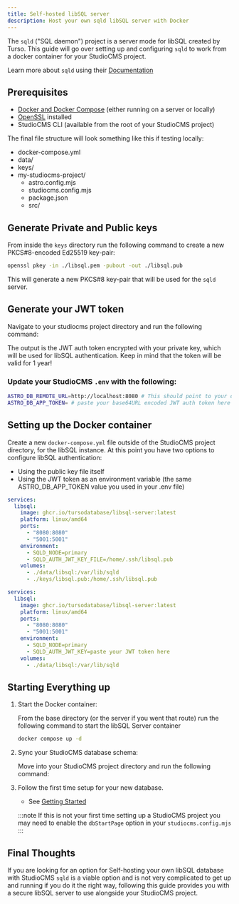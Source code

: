 ```yaml
---
title: Self-hosted libSQL server
description: Host your own sqld libSQL server with Docker
---
```



The `sqld` ("SQL daemon") project is a server mode for libSQL created by Turso.  This guide will go over setting up and configuring `sqld` to work from a docker container for your StudioCMS project.

<ReadMore>Learn more about `sqld` using their [Documentation](https://github.com/tursodatabase/libsql/blob/main/docs/USER_GUIDE.md)</ReadMore>

## Prerequisites

- [Docker and Docker Compose](https://docs.docker.com/get-started/get-docker/) (either running on a server or locally)
- [OpenSSL](https://docs.openssl.org/3.2/man7/ossl-guide-introduction/#getting-and-installing-openssl) installed
- StudioCMS CLI (available from the root of your StudioCMS project)

The final file structure will look something like this if testing locally:

<FileTree>

- docker-compose.yml
- data/
- keys/
- my-studiocms-project/
  - astro.config.mjs
  - studiocms.config.mjs
  - package.json
  - src/

</FileTree>

## Generate Private and Public keys

From inside the `keys` directory run the following command to create a new PKCS#8-encoded Ed25519 key-pair: 

```bash
openssl pkey -in ./libsql.pem -pubout -out ./libsql.pub
```

This will generate a new PKCS#8 key-pair that will be used for the `sqld` server.

## Generate your JWT token

Navigate to your studiocms project directory and run the following command:

<PackageManagers pkg='studiocms' type='run' args='crypto gen-jwt "../keys/libsql.pem" -c "iss=admin" -e 31556926' />

The output is the JWT auth token encrypted with your private key, which will be used for libSQL authentication. Keep in mind that the token will be valid for 1 year!

### Update your StudioCMS `.env` with the following:

```sh
ASTRO_DB_REMOTE_URL=http://localhost:8080 # This should point to your docker server/local system
ASTRO_DB_APP_TOKEN= # paste your base64URL encoded JWT auth token here
```

## Setting up the Docker container

Create a new `docker-compose.yml` file outside of the StudioCMS project directory, for the libSQL instance. At this point you have two options to configure libSQL authentication:

- Using the public key file itself
- Using the JWT token as an environment variable (the same ASTRO_DB_APP_TOKEN value you used in your .env file)

<Tabs>

<TabItem label="Public Key File">

```yml
services:
  libsql:
    image: ghcr.io/tursodatabase/libsql-server:latest
    platform: linux/amd64
    ports:
      - "8080:8080"
      - "5001:5001"
    environment:
      - SQLD_NODE=primary
      - SQLD_AUTH_JWT_KEY_FILE=/home/.ssh/libsql.pub
    volumes:
      - ./data/libsql:/var/lib/sqld
      - ./keys/libsql.pub:/home/.ssh/libsql.pub
```

</TabItem>

<TabItem label="JWT Token">

```yml
services:
  libsql:
    image: ghcr.io/tursodatabase/libsql-server:latest
    platform: linux/amd64
    ports:
      - "8080:8080"
      - "5001:5001"
    environment:
      - SQLD_NODE=primary
      - SQLD_AUTH_JWT_KEY=paste your JWT token here
    volumes:
      - ./data/libsql:/var/lib/sqld
```

</TabItem>

</Tabs>

## Starting Everything up

<Steps>

1. Start the Docker container:

   From the base directory (or the server if you went that route) run the following command to start the libSQL Server container

   ```sh
   docker compose up -d
   ```

2. Sync your StudioCMS database schema:

   Move into your StudioCMS project directory and run the following command:

   <PackageManagers type="exec" args="astro db push --remote" />

3. Follow the first time setup for your new database.

   - See [Getting Started](/en/start-here/getting-started/#first-time-setup-or-during-updates-if-the-tables-schema-is-updated)
   
   :::note
   If this is not your first time setting up a StudioCMS project you may need to enable the `dbStartPage` option in your `studiocms.config.mjs`
   :::

</Steps>

## Final Thoughts

If you are looking for an option for Self-hosting your own libSQL database with StudioCMS `sqld` is a viable option and is not very complicated to get up and running if you do it the right way, following this guide provides you with a secure libSQL server to use alongside your StudioCMS project.